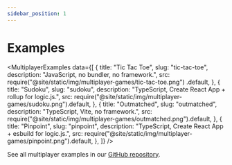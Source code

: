 ```yaml
---
sidebar_position: 1
---
```


# Examples


<MultiplayerExamples
  data={[
    {
      title: "Tic Tac Toe",
      slug: "tic-tac-toe",
      description: "JavaScript, no bundler, no framework.",
      src: require("@site/static/img/multiplayer-games/tic-tac-toe.png")
        .default,
    },
    {
      title: "Sudoku",
      slug: "sudoku",
      description: "TypeScript, Create React App + rollup for logic.js.",
      src: require("@site/static/img/multiplayer-games/sudoku.png").default,
    },
    {
      title: "Outmatched",
      slug: "outmatched",
      description: "TypeScript, Vite, no framework.",
      src: require("@site/static/img/multiplayer-games/outmatched.png").default,
    },
    {
      title: "Pinpoint",
      slug: "pinpoint",
      description: "TypeScript, Create React App + esbuild for logic.js.",
      src: require("@site/static/img/multiplayer-games/pinpoint.png").default,
    },
  ]}
/>

See all multiplayer examples in our [GitHub repository](https://github.com/rune/rune-games-sdk/tree/staging/examples/).
